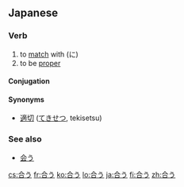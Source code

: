 ==Japanese==
{{ja-kanjitab|合}}

===Verb===
{{ja-verb|kk|type=1|tr=intrans|hira=あう|rom=au}}

# to [[match]] with (に)
# to be [[proper]]

====Conjugation====
{{ja-go-u|合|あ|a}}

====Synonyms====
* [[適切]] ([[てきせつ]], tekisetsu)

===See also===
* [[会う]]

[[cs:合う]]
[[fr:合う]]
[[ko:合う]]
[[lo:合う]]
[[ja:合う]]
[[fi:合う]]
[[zh:合う]]